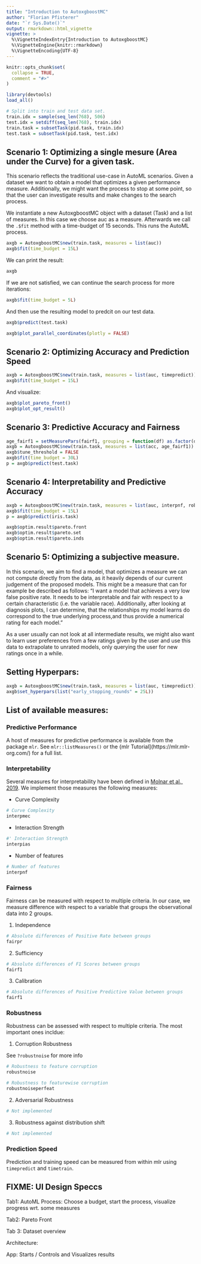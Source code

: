 ```yaml
---
title: "Introduction to AutoxgboostMC"
author: "Florian Pfisterer"
date: "`r Sys.Date()`"
output: rmarkdown::html_vignette
vignette: >
  %\VignetteIndexEntry{Introduction to AutoxgboostMC}
  %\VignetteEngine{knitr::rmarkdown}
  %\VignetteEncoding{UTF-8}
---
```


```r
knitr::opts_chunk$set(
  collapse = TRUE,
  comment = "#>"
)
```


```r
library(devtools)
load_all()

# Split into train and test data set.
train.idx = sample(seq_len(768), 506)
test.idx = setdiff(seq_len(768), train.idx)
train.task = subsetTask(pid.task, train.idx)
test.task = subsetTask(pid.task, test.idx)
```


## Scenario 1: Optimizing a single mesure (Area under the Curve) for a given task.

This scenario reflects the traditional use-case in AutoML scenarios.
Given a dataset we want to obtain a model that optimizes a given performance measure.
Additionally, we might want the process to stop at some point, so that the user
can investigate results and make changes to the search process.

We instantiate a new AutoxgboostMC object with a dataset (Task) and a list of measures.
In this case we choose auc as a measure.
Afterwards we call the `.$fit` method with a time-budget of $15$ seconds.
This runs the AutoML process.

```r
axgb = AutoxgboostMC$new(train.task, measures = list(auc))
axgb$fit(time_budget = 15L)
```

We can print the result:
```r
axgb
```


If we are not satisfied, we can continue the search process for more iterations:

```r
axgb$fit(time_budget = 5L)
```

And then use the resulting model to predcit on our test data.

```r
axgb$predict(test.task)
```


```r
axgb$plot_parallel_coordinates(plotly = FALSE)
```



## Scenario 2: Optimizing Accuracy and Prediction Speed

```r
axgb = AutoxgboostMC$new(train.task, measures = list(auc, timepredict))
axgb$fit(time_budget = 15L)
```

And visualize:

```r
axgb$plot_pareto_front()
axgb$plot_opt_result()
```

## Scenario 3: Predictive Accuracy and Fairness

```r
age_fairf1 = setMeasurePars(fairf1, grouping = function(df) as.factor(df$age > 30))
axgb = AutoxgboostMC$new(train.task, measures = list(acc, age_fairf1))
axgb$tune_threshold = FALSE
axgb$fit(time_budget = 30L)
p = axgb$predict(test.task)
```



## Scenario 4: Interpretability and Predictive Accuracy

```r
axgb = AutoxgboostMC$new(train.task, measures = list(auc, interpnf, robustnoise))
axgb$fit(time_budget = 15L)
p = axgb$predict(iris.task)

axgb$optim.result$pareto.front
axgb$optim.result$pareto.set
axgb$optim.result$pareto.inds
```

## Scenario 5: Optimizing a subjective measure.

In this scenario, we aim to find a model, that optimizes a measure we can not compute directly from the data, as it heavily depends of our current judgement of the proposed models. This might be a measure that can for example be described as follows:
"I want a model that achieves a very low false positive rate. It needs to be interpretable and fair with respect to a certain characteristic (i.e. the variable race).
Additionally, after looking at diagnosis plots, I can determine, that the relationships my model learns do correspond to the true underlying process,and thus provide a numerical rating for each model."

As a user usually can not look at all intermediate results, we might also want to learn user preferences from a few ratings given by the user and use this data to extrapolate to unrated models, only querying the user for new ratings once in a while.


## Setting Hyperpars:

```r
axgb = AutoxgboostMC$new(train.task, measures = list(auc, timepredict))
axgb$set_hyperpars(list("early_stopping_rounds" = 25L))
```


## List of available measures:

### Predictive Performance

A host of measures for predictive performance is available from the package `mlr`.
See `mlr::listMeasures()` or the {mlr Tutorial](https://mlr.mlr-org.com/) for a full list.

### Interpretability
Several measures for interpretability have been defined in [Molnar et al., 2019](https://arxiv.org/abs/1904.03867).
We implement those measures the following measures:

- Curve Complexity

```r
# Curve Complexity
interpmec
```

- Interaction Strength

```r
#' Interaction Strength
interpias
```

- Number of features

```r
# Number of features
interpnf
```

### Fairness

Fairness can be measured with respect to multiple criteria. In our case, we measure difference
with respect to a variable that groups the observational data into 2 groups.

1. Independence

```r
# Absolute differences of Positive Rate between groups
fairpr
```


2. Sufficiency

```r
# Absolute differences of F1 Scores between groups
fairf1
```

3. Calibration

```r
# Absolute differences of Positive Predictive Value between groups
fairf1
```

### Robustness

Robustness can be assessed with respect to multiple criteria. The most important ones incldue:

1. Corruption Robustness

See `?robustnoise` for more info

```r
# Robustness to feature corruption
robustnoise

# Robustness to featurewise corruption
robustnoiseperfeat
```

2. Adversarial Robustness

```r
# Not implemented
```

3. Robustness against distribution shift

```r
# Not implemented
```

### Prediction Speed

Prediction and training speed can be measured from within mlr using `timepredict` and `timetrain`.





## FIXME: UI Design Speccs

Tab1: AutoML Process:
Choose a budget, start the process, visualize progress wrt. some measures

Tab2: Pareto Front

Tab 3: Dataset overview




Architecture:


App: Starts / Controls and Visualizes results
